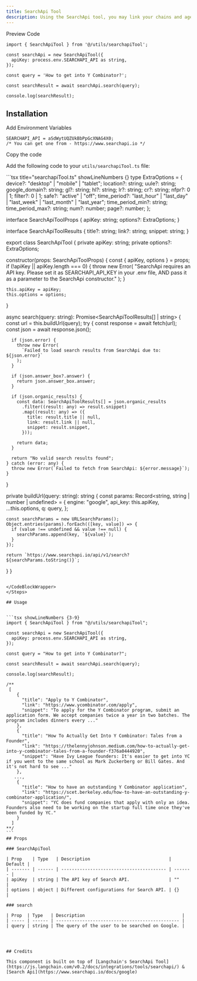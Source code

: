 ```yaml
---
title: SearchApi Tool
description: Using the SearchApi tool, you may link your chains and agents to Google. An abstraction layer for the Search API. When searching Google for answers to issues on current events, this tool comes in helpful.
---
```


<Tabs defaultValue="preview">

<TabsList>
  <TabsTrigger value="preview">Preview</TabsTrigger>
  <TabsTrigger value="code">Code</TabsTrigger>
</TabsList>

<TabsContent value="preview">
  <ComponentPreviewTemp>
    <ReRankerDemo />
  </ComponentPreviewTemp>
</TabsContent>

<TabsContent value="code">

<CodeBlockWrapper>

```tsx showLineNumbers {3-9}
import { SearchApiTool } from '@/utils/searchapiTool';

const searchApi = new SearchApiTool({
  apiKey: process.env.SEARCHAPI_API as string,
});

const query = 'How to get into Y Combinator?';

const searchResult = await searchApi.search(query);

console.log(searchResult);
```

</CodeBlockWrapper>

</TabsContent>

</Tabs>

## Installation

<Steps>

<Step>Add Environment Variables</Step>

```tsx title=".env" showLineNumbers {}
SEARCHAPI_API = aSdWytUQZUkBbPpGcXNAG4X0;
/* You can get one from - https://www.searchapi.io */
```

<Step>Copy the code</Step>

Add the following code to your `utils/searchapiTool.ts` file:

<CodeBlockWrapper>
```tsx title="searchapiTool.ts" showLineNumbers {}
type ExtraOptions = {
  device?: "desktop" | "mobile" | "tablet";
  location?: string;
  uule?: string;
  google_domain?: string;
  gl?: string;
  hl?: string;
  lr?: string;
  cr?: string;
  nfpr?: 0 | 1;
  filter?: 0 | 1;
  safe?: "active" | "off";
  time_period?: "last_hour" | "last_day" | "last_week" | "last_month" | "last_year";
  time_period_min?: string;
  time_period_max?: string;
  num?: number;
  page?: number;
};

interface SearchApiToolProps {
  apiKey: string;
  options?: ExtraOptions;
}

interface SearchApiToolResults {
  title?: string;
  link?: string;
  snippet: string;
}

export class SearchApiTool {
  private apiKey: string;
  private options?: ExtraOptions;

  constructor(props: SearchApiToolProps) {
    const { apiKey, options } = props;
    if (!apiKey || apiKey.length === 0) {
      throw new Error(
        "SearchApi requires an API key. Please set it as SEARCHAPI_API_KEY in your .env file, AND pass it as a parameter to the SearchApi constructor."
      );
    }

    this.apiKey = apiKey;
    this.options = options;
  }

  async search(query: string): Promise<SearchApiToolResults[] | string> {
    const url = this.buildUrl(query);
    try {
      const response = await fetch(url);
      const json = await response.json();

      if (json.error) {
        throw new Error(
          `Failed to load search results from SearchApi due to: ${json.error}`
        );
      }

      if (json.answer_box?.answer) {
        return json.answer_box.answer;
      }

      if (json.organic_results) {
        const data: SearchApiToolResults[] = json.organic_results
          .filter((result: any) => result.snippet)
          .map((result: any) => ({
            title: result.title || null,
            link: result.link || null,
            snippet: result.snippet,
          }));

        return data;
      }

      return "No valid search results found";
    } catch (error: any) {
      throw new Error(`Failed to fetch from SearchApi: ${error.message}`);
    }
  }

  private buildUrl(query: string): string {
    const params: Record<string, string | number | undefined> = {
      engine: "google",
      api_key: this.apiKey,
      ...this.options,
      q: query,
    };

    const searchParams = new URLSearchParams();
    Object.entries(params).forEach(([key, value]) => {
      if (value !== undefined && value !== null) {
        searchParams.append(key, `${value}`);
      }
    });

    return `https://www.searchapi.io/api/v1/search?${searchParams.toString()}`;
  }
}

````

</CodeBlockWrapper>
</Steps>

## Usage


```tsx showLineNumbers {3-9}
import { SearchApiTool } from "@/utils/searchapiTool";

const searchApi = new SearchApiTool({
  apiKey: process.env.SEARCHAPI_API as string,
});

const query = "How to get into Y Combinator?";

const searchResult = await searchApi.search(query);

console.log(searchResult);

/**
 [
    {
      "title": "Apply to Y Combinator",
      "link": "https://www.ycombinator.com/apply",
      "snippet": "To apply for the Y Combinator program, submit an application form. We accept companies twice a year in two batches. The program includes dinners every ..."
    },
    {
      "title": "How To Actually Get Into Y Combinator: Tales from a Founder",
      "link": "https://thelennyjohnson.medium.com/how-to-actually-get-into-y-combinator-tales-from-a-founder-f376a0444920",
      "snippet": "Have Ivy League founders: It's easier to get into YC if you went to the same school as Mark Zuckerberg or Bill Gates. And it's not hard to see ..."
    },
   ...,
    {
      "title": "How to have an outstanding Y Combinator application",
      "link": "https://scet.berkeley.edu/how-to-have-an-outstanding-y-combinator-application/",
      "snippet": "YC does fund companies that apply with only an idea. Founders also need to be working on the startup full time once they've been funded by YC."
    }
  ]
**/
```
## Props

### SearchApiTool

| Prop    | Type   | Description                              | Default |
| ------- | ------ | ---------------------------------------- | ------- |
| apiKey  | string | The API key of Search API.               | ""      |
| options | object | Different configurations for Search API. | {}      |

### search

| Prop  | Type   | Description                                     |
| ----- | ------ | ----------------------------------------------- |
| query | string | The query of the user to be searched on Google. |




## Credits

This component is built on top of [Langchain's SearchApi Tool](https://js.langchain.com/v0.2/docs/integrations/tools/searchapi/) & [Search Api](https://www.searchapi.io/docs/google)

